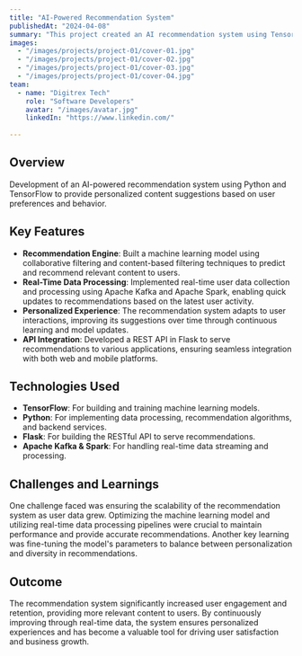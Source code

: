 ```yaml
---
title: "AI-Powered Recommendation System"
publishedAt: "2024-04-08"
summary: "This project created an AI recommendation system using TensorFlow and Flask, providing personalized content through real-time data processing with Kafka and Spark. The system adapts to user behavior, improving recommendations over time and integrating seamlessly with web and mobile apps. The result was higher user engagement and retention."
images:
  - "/images/projects/project-01/cover-01.jpg"
  - "/images/projects/project-01/cover-02.jpg"
  - "/images/projects/project-01/cover-03.jpg"
  - "/images/projects/project-01/cover-04.jpg"
team:
  - name: "Digitrex Tech"
    role: "Software Developers"
    avatar: "/images/avatar.jpg"
    linkedIn: "https://www.linkedin.com/"
 
---
```

## Overview

Development of an AI-powered recommendation system using Python and TensorFlow to provide personalized content suggestions based on user preferences and behavior.

## Key Features

- **Recommendation Engine**: Built a machine learning model using collaborative filtering and content-based filtering techniques to predict and recommend relevant content to users.
- **Real-Time Data Processing**: Implemented real-time user data collection and processing using Apache Kafka and Apache Spark, enabling quick updates to recommendations based on the latest user activity.
- **Personalized Experience**: The recommendation system adapts to user interactions, improving its suggestions over time through continuous learning and model updates.
- **API Integration**: Developed a REST API in Flask to serve recommendations to various applications, ensuring seamless integration with both web and mobile platforms.

## Technologies Used

- **TensorFlow**: For building and training machine learning models.
- **Python**: For implementing data processing, recommendation algorithms, and backend services.
- **Flask**: For building the RESTful API to serve recommendations.
- **Apache Kafka & Spark**: For handling real-time data streaming and processing.

## Challenges and Learnings

One challenge faced was ensuring the scalability of the recommendation system as user data grew. Optimizing the machine learning model and utilizing real-time data processing pipelines were crucial to maintain performance and provide accurate recommendations. Another key learning was fine-tuning the model's parameters to balance between personalization and diversity in recommendations.

## Outcome

The recommendation system significantly increased user engagement and retention, providing more relevant content to users. By continuously improving through real-time data, the system ensures personalized experiences and has become a valuable tool for driving user satisfaction and business growth.

